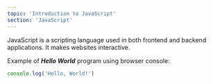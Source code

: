 ```yaml
---
topic: 'Introduction to JavaScript'
section: 'JavaScript'
---
```


<LearnSectionHeader topic={topic} />

<LearnSectionContent>
JavaScript is a scripting language used in both frontend and backend applications. It makes websites interactive.

Example of **_Hello World_** program using browser console:

</LearnSectionContent>

```javascript
console.log('Hello, World!')
```
